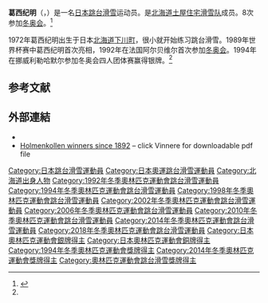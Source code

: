 {{單一來源|time=2014-2-12}}
{{Infobox skier
| name              = 葛西纪明
| image             = Noriaki Kasai Oslo 2011 (training).jpg
| caption           = 
| nationality       = {{JPN}}
| fullname          = 葛西 紀明
| birth_date        = {{birth date and age|df=yes|1972|6|6}}
| birth_place       = {{JPN}}[[北海道|北海道]][[上川郡_(天鹽国)|上川郡]][[下川町|下川町]]
| height            = {{height|m=1.76}}
| club              = 土屋住宅滑雪隊
| personalbest      = [[List_of_the_longest_ski_jumps#All_flights_over_230_meters|240.5公尺]] (789 ft) [[File:Sport_records_icon_NR.svg|20px]]<br><small>[[Vikersundbakken|Vikersund]], [[2014–15年跳台滑雪世界盃|2015年2月15日]]</small><br><small>[[Kulm_(flying_hill)|Kulm]], [[FIS_Ski_Flying_World_Championships_2016|2016年1月15日]]</small>
| seasons           = [[1988–89年跳台滑雪世界盃|1989]]–[[1993–94年跳台滑雪世界盃|1994]]<br>[[1995–96年跳台滑雪世界盃|1996]]–至今
| wins              = 17
| teamwins          = 3
| totalpodiums      = 58
| teampodiums       = 16
| individual_starts = 490 [[File:World_record_icon.svg|18px]] 
| team_starts       = 55 [[File:World_record_icon.svg|18px]]
| nttitles          = 1 ([[Nordic_Tournament_1999|1999]])
| updated           = 2015年2月6日
| medaltemplates    = 
{{MedalSport|男子[[跳台滑雪|跳台滑雪]]}}
{{MedalOlympic}}
{{MedalSilver| [[1994年冬季奧林匹克運動會|1994 利勒哈默尔]] | [[1994年冬季奧林匹克運動會跳台滑雪比賽|團體（高台）]]}}
{{MedalSilver| [[2014年冬季奧林匹克運動會|2014 索契]] | [[2014年冬季奧林匹克運動會跳台滑雪比賽|個人賽（高台）]]}}
{{MedalBronze| [[2014年冬季奧林匹克運動會|2014 索契]] | [[2014年冬季奧林匹克運動會跳台滑雪比賽|團體（高台）]]}}
{{MedalCompetition|[[FIS_Nordic_World_Ski_Championships|FIS Nordic World Ski Championships]]}}  
{{MedalSilver|[[FIS_Nordic_World_Ski_Championships_1999|1999 Ramsau]]|Team LH}}
{{MedalSilver|[[FIS_Nordic_World_Ski_Championships_2003|2003 Val di Fiemme]]|Team LH}}
{{MedalBronze|[[FIS_Nordic_World_Ski_Championships_2003|2003 Val di Fiemme]]|Individual NH}}
{{MedalBronze|[[FIS_Nordic_World_Ski_Championships_2003|2003 Val di Fiemme]]|Individual LH}}
{{MedalBronze|[[FIS_Nordic_World_Ski_Championships_2007|2007 Sapporo]]|[[Ski_jumping_at_the_FIS_Nordic_World_Ski_Championships_2007|Team LH]]}}
{{MedalBronze|[[FIS_Nordic_World_Ski_Championships_2009|2009 Liberec]]|[[Ski_jumping_at_the_FIS_Nordic_World_Ski_Championships_2009|Team LH]]}}
{{MedalBronze|[[FIS_Nordic_World_Ski_Championships_2015|2015 Falun]]|[[FIS_Nordic_World_Ski_Championships_2015_–_Mixed_team_normal_hill|Mixed NH]]}}
{{MedalSport | Men's [[ski_flying|ski flying]]}}
{{MedalCompetition|[[FIS_Ski_Flying_World_Championships|FIS Ski Flying World Championships]]}}
{{MedalGold|[[FIS_Ski_Flying_World_Championships_1992|1992 Harrachov]]|Individual}}
}}'''葛西纪明'''（{{jpn|j=葛西紀明|hg=かさい のりあき|rm=Kasai Noriaki|f=y}}，{{bd|1972年|6月6日|}}）是一名[[日本|日本]][[跳台滑雪|跳台滑雪]]运动员。是[[北海道|北海道]][[土屋住宅滑雪队|土屋住宅滑雪队]]成员。8次参加[[冬奥会|冬奥会]]。<ref name=c11kasai>{{cite news|title=日本跳台滑雪宿将葛西纪明的不老雄心|url=http://cn.nytimes.com/sports/20140211/c11kasai/|accessdate=2014-02-12|newspaper=纽约时报中文网|date=2014年2月11日}}</ref> 

1972年葛西纪明出生于日本[[北海道|北海道]][[下川町|下川町]]，很小就开始练习跳台滑雪。1989年世界杯赛中葛西纪明首次亮相，1992年在法国阿尔贝维尔首次参加[[1992年冬奥会|冬奥会]]。1994年在挪威利勒哈默尔参加冬奥会四人团体赛赢得银牌。<ref name=c11kasai />

==参考文献==
{{reflist}}

==外部連結==
*{{FIS|S=JP|ID=29533}}
*[https://web.archive.org/web/20070224190249/http://www.skiforeningen.no/holmenkollen/holmenkollen_historikk Holmenkollen winners since 1892] – click Vinnere for downloadable pdf file {{no icon}}

{{DEFAULTSORT:Kasai, Noriaki}}
[[Category:日本跳台滑雪運動員|Category:日本跳台滑雪運動員]]
[[Category:日本奧運跳台滑雪運動員|Category:日本奧運跳台滑雪運動員]]
[[Category:北海道出身人物|Category:北海道出身人物]]
[[Category:1992年冬季奧林匹克運動會跳台滑雪運動員|Category:1992年冬季奧林匹克運動會跳台滑雪運動員]]
[[Category:1994年冬季奧林匹克運動會跳台滑雪運動員|Category:1994年冬季奧林匹克運動會跳台滑雪運動員]]
[[Category:1998年冬季奧林匹克運動會跳台滑雪運動員|Category:1998年冬季奧林匹克運動會跳台滑雪運動員]]
[[Category:2002年冬季奧林匹克運動會跳台滑雪運動員|Category:2002年冬季奧林匹克運動會跳台滑雪運動員]]
[[Category:2006年冬季奧林匹克運動會跳台滑雪運動員|Category:2006年冬季奧林匹克運動會跳台滑雪運動員]]
[[Category:2010年冬季奧林匹克運動會跳台滑雪運動員|Category:2010年冬季奧林匹克運動會跳台滑雪運動員]]
[[Category:2014年冬季奧林匹克運動會跳台滑雪運動員|Category:2014年冬季奧林匹克運動會跳台滑雪運動員]]
[[Category:2018年冬季奧林匹克運動會跳台滑雪運動員|Category:2018年冬季奧林匹克運動會跳台滑雪運動員]]
[[Category:日本奧林匹克運動會銀牌得主|Category:日本奧林匹克運動會銀牌得主]]
[[Category:日本奧林匹克運動會銅牌得主|Category:日本奧林匹克運動會銅牌得主]]
[[Category:1994年冬季奧林匹克運動會獎牌得主|Category:1994年冬季奧林匹克運動會獎牌得主]]
[[Category:2014年冬季奧林匹克運動會獎牌得主|Category:2014年冬季奧林匹克運動會獎牌得主]]
[[Category:奧林匹克運動會跳台滑雪獎牌得主|Category:奧林匹克運動會跳台滑雪獎牌得主]]